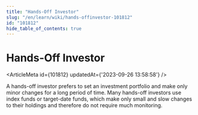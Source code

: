 ```yaml
---
title: "Hands-Off Investor"
slug: "/en/learn/wiki/hands-offinvestor-101812"
id: "101812"
hide_table_of_contents: true
---
```



# Hands-Off Investor

<ArticleMeta id={101812} updatedAt={'2023-09-26 13:58:58'} />
<div className='border-solid border-b border-t-0 my-4 border-[var(--ifm-color-gray-300)]' />

A hands-off investor prefers to set an investment portfolio and make only minor changes for a long period of time. Many hands-off investors use index funds or target-date funds, which make only small and slow changes to their holdings and therefore do not require much monitoring.
